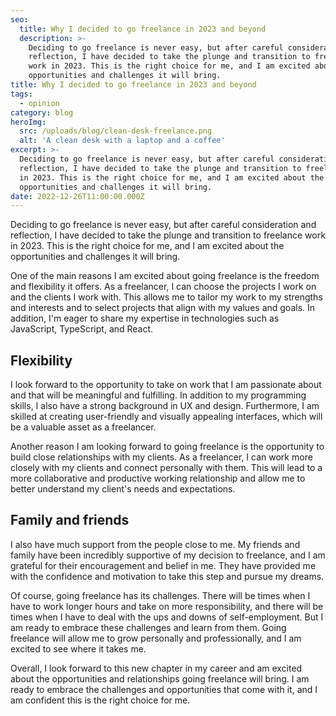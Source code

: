 ```yaml
---
seo:
  title: Why I decided to go freelance in 2023 and beyond
  description: >-
    Deciding to go freelance is never easy, but after careful consideration and
    reflection, I have decided to take the plunge and transition to freelance
    work in 2023. This is the right choice for me, and I am excited about the
    opportunities and challenges it will bring.
title: Why I decided to go freelance in 2023 and beyond
tags:
  - opinion
category: blog
heroImg: 
  src: /uploads/blog/clean-desk-freelance.png
  alt: 'A clean desk with a laptop and a coffee'
excerpt: >-
  Deciding to go freelance is never easy, but after careful consideration and
  reflection, I have decided to take the plunge and transition to freelance work
  in 2023. This is the right choice for me, and I am excited about the
  opportunities and challenges it will bring.
date: 2022-12-26T11:00:00.000Z
---
```


Deciding to go freelance is never easy, but after careful consideration and
reflection, I have decided to take the plunge and transition to freelance work
in 2023. This is the right choice for me, and I am excited about the
opportunities and challenges it will bring.

One of the main reasons I am excited about going freelance is the freedom and
flexibility it offers. As a freelancer, I can choose the projects I work on and
the clients I work with. This allows me to tailor my work to my strengths and
interests and to select projects that align with my values and goals. In
addition, I'm eager to share my expertise in technologies such as JavaScript,
TypeScript, and React.

## Flexibility

I look forward to the opportunity to take on work that I am passionate about and
that will be meaningful and fulfilling. In addition to my programming skills, I
also have a strong background in UX and design. Furthermore, I am skilled at
creating user-friendly and visually appealing interfaces, which will be a
valuable asset as a freelancer.

Another reason I am looking forward to going freelance is the opportunity to
build close relationships with my clients. As a freelancer, I can work more
closely with my clients and connect personally with them. This will lead to a
more collaborative and productive working relationship and allow me to better
understand my client's needs and expectations.

## Family and friends

I also have much support from the people close to me. My friends and family have
been incredibly supportive of my decision to freelance, and I am grateful for
their encouragement and belief in me. They have provided me with the confidence
and motivation to take this step and pursue my dreams.

Of course, going freelance has its challenges. There will be times when I have
to work longer hours and take on more responsibility, and there will be times
when I have to deal with the ups and downs of self-employment. But I am ready to
embrace these challenges and learn from them. Going freelance will allow me to
grow personally and professionally, and I am excited to see where it takes me.

Overall, I look forward to this new chapter in my career and am excited about
the opportunities and relationships going freelance will bring. I am ready to
embrace the challenges and opportunities that come with it, and I am confident
this is the right choice for me.
